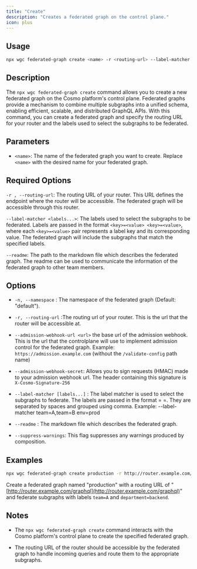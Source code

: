 ---
title: "Create"
description: "Creates a federated graph on the control plane."
icon: plus
---

## Usage

```bash
npx wgc federated-graph create <name> -r <routing-url> --label-matcher <labels...>
```

## Description

The `npx wgc federated-graph create` command allows you to create a new federated graph on the Cosmo platform's control plane. Federated graphs provide a mechanism to combine multiple subgraphs into a unified schema, enabling efficient, scalable, and distributed GraphQL APIs. With this command, you can create a federated graph and specify the routing URL for your router and the labels used to select the subgraphs to be federated.

## Parameters

* `<name>`: The name of the federated graph you want to create. Replace `<name>` with the desired name for your federated graph.

## Required Options

`-r , --routing-url`: The routing URL of your router. This URL defines the endpoint where the router will be accessible. The federated graph will be accessible through this router.

`--label-matcher <labels...>`: The labels used to select the subgraphs to be federated. Labels are passed in the format `<key>=<value> <key>=<value>`, where each `<key>=<value>` pair represents a label key and its corresponding value. The federated graph will include the subgraphs that match the specified labels.

`--readme`: The path to the markdown file which describes the federated graph. The readme can be used to communicate the information of the federated graph to other team members.

## Options

* `-n, --namespace` : The namespace of the federated graph (Default: "default").

* `-r, --routing-url` :The routing url of your router. This is the url that the router will be accessible at.

* `--admission-webhook-url <url>` the base url of the admission webhook. This is the url that the controlplane will use to implement admission control for the federated graph. Example: `https://admission.example.com` (without the `/validate-config` path name)

* `--admission-webhook-secret`: Allows you to sign requests (HMAC) made to your admission webhook url. The header containing this signature is `X-Cosmo-Signature-256`

* `--label-matcher [labels...]` : The label matcher is used to select the subgraphs to federate. The labels are passed in the format = =. They are separated by spaces and grouped using comma. Example: --label-matcher team=A,team=B env=prod

* `--readme` : The markdown file which describes the federated graph.

* `--suppress-warnings`: This flag suppresses any warnings produced by composition.

## Examples

```bash
npx wgc federated-graph create production -r http://router.example.com/graphql --label-matcher team=A department=backend
```

Create a federated graph named "production" with a routing URL of "[http://router.example.com/graphql](http://router.example.com/graphql)" and federate subgraphs with labels `team=A` and `department=backend`.

## Notes

* The `npx wgc federated-graph create` command interacts with the Cosmo platform's control plane to create the specified federated graph.

* The routing URL of the router should be accessible by the federated graph to handle incoming queries and route them to the appropriate subgraphs.

